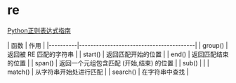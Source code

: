 =re=
[[http://www.cnblogs.com/huxi/archive/2010/07/04/1771073.html|Python正则表达式指南]]


| 函数     | 作用                                    |
|----------|-----------------------------------------|
| group()  | 返回被 RE 匹配的字符串                  |
| start()  | 返回匹配开始的位置                      |
| end()    | 返回匹配结束的位置                      |
| span()   | 返回一个元组包含匹配 (开始,结束) 的位置 |
| sub()    |                                         |
| match()  | 从字符串开始处进行匹配                  |
| search() | 在字符串中查找                          |


